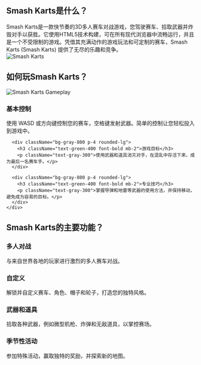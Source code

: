 ## Smash Karts是什么？
<div className="flex flex-col md:flex-row items-center gap-8">
  <div className="w-full md:w-1/2 text-xl">
    Smash Karts是一款快节奏的3D多人赛车对战游戏，您驾驶赛车、拾取武器并炸毁对手以获胜。它使用HTML5技术构建，可在所有现代浏览器中流畅运行，并且是一个不受限制的游戏。凭借其充满动作的游戏玩法和可定制的赛车，Smash Karts (Smash Karts) 提供了无尽的乐趣和竞争。
  </div>
  <div className="w-full md:w-1/2 flex justify-center items-center">
    <img 
      src="/games/smash-karts/game_screenshot.webp" 
      alt="Smash Karts" 
      className="w-4/5 h-auto"
    />
  </div>
</div>

## 如何玩Smash Karts？
<div className="flex flex-col md:flex-row items-center gap-8">
  <div className="w-full md:w-1/2">
    <img 
      src="/games/smash-karts/game_screenshot.webp" 
      alt="Smash Karts Gameplay" 
      className="w-4/5 h-auto mx-auto"
    />
  </div>
  <div className="w-full md:w-1/2">
    <div className="grid grid-cols-1 gap-4 mt-0">
      <div className="bg-gray-800 p-4 rounded-lg">
        <h3 className="text-green-400 font-bold mb-2">基本控制</h3>
        <p className="text-gray-300">
          使用 WASD 或方向键控制您的赛车，空格键发射武器。简单的控制让您轻松投入到游戏中。
        </p>
      </div>

      <div className="bg-gray-800 p-4 rounded-lg">
        <h3 className="text-green-400 font-bold mb-2">游戏目标</h3>
        <p className="text-gray-300">使用武器和道具消灭对手，在混乱中存活下来，成为最后一名赛车手。</p>
      </div>

      <div className="bg-gray-800 p-4 rounded-lg">
        <h3 className="text-green-400 font-bold mb-2">专业技巧</h3>
        <p className="text-gray-300">掌握导弹和地雷等武器的使用方法，并保持移动，避免成为容易的目标。</p>
      </div>
    </div>
  </div>
</div>

## Smash Karts的主要功能？
<div className="grid grid-cols-1 md:grid-cols-2 gap-4">
  <div className="bg-gray-800 p-4 rounded-lg">
    <h3 className="text-green-400 font-bold mb-2">多人对战</h3>
    <p className="text-gray-300">与来自世界各地的玩家进行激烈的多人赛车对战。</p>
  </div>

  <div className="bg-gray-800 p-4 rounded-lg">
    <h3 className="text-green-400 font-bold mb-2">自定义</h3>
    <p className="text-gray-300">解锁并自定义赛车、角色、帽子和轮子，打造您的独特风格。</p>
  </div>

  <div className="bg-gray-800 p-4 rounded-lg">
    <h3 className="text-green-400 font-bold mb-2">武器和道具</h3>
    <p className="text-gray-300">拾取各种武器，例如微型机枪、炸弹和无敌道具，以掌控赛场。</p>
  </div>

  <div className="bg-gray-800 p-4 rounded-lg">
    <h3 className="text-green-400 font-bold mb-2">季节性活动</h3>
    <p className="text-gray-300">参加特殊活动，赢取独特的奖励，并探索新的地图。</p>
  </div>
</div>